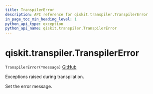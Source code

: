 ```yaml
---
title: TranspilerError
description: API reference for qiskit.transpiler.TranspilerError
in_page_toc_min_heading_level: 1
python_api_type: exception
python_api_name: qiskit.transpiler.TranspilerError
---
```


# qiskit.transpiler.TranspilerError

<span id="qiskit.transpiler.TranspilerError" />

`TranspilerError(*message)` [GitHub](https://github.com/qiskit/qiskit/tree/stable/0.23/qiskit/transpiler/exceptions.py "view source code")

Exceptions raised during transpilation.

Set the error message.

